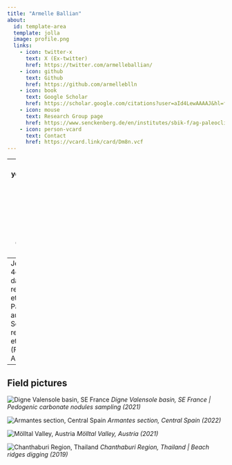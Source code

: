 ---
title: "Armelle Ballian"
about:
  id: template-area
  template: jolla
  image: profile.png
  links:
    - icon: twitter-x
      text: X (Ex-twitter)
      href: https://twitter.com/armelleballian/
    - icon: github
      text: Github
      href: https://github.com/armelleblln
    - icon: book
      text: Google Scholar
      href: https://scholar.google.com/citations?user=aId4LewAAAAJ&hl=fr
    - icon: mouse
      text: Research Group page
      href: https://www.senckenberg.de/en/institutes/sbik-f/ag-paleoclimate-and-paleoenvironment-dynamics/
    - icon: person-vcard
      text: Contact
      href: https://vcard.link/card/Dm8n.vcf
---
[comment]:  (Tasks for this page
Update the YAML header. you can check out different layouts of the pre-formatted part at <https://quarto.org/docs/websites/website-about.html#templates>
Update the legal information
Write a short introduction set of you
delete this section)


-------
I am currently a 4th year PhD student in the Research Group Paleoclimate and Paleoenvironmental Dynamics at Senckenberg Biodiversity and Climate Research Centre (Frankfurt am Main, Germany). 
--
Je suis actuellement en 4ème année de doctorat dans le groupe de recherche Paléoclimat et Dynamiques Paléoenvironnementales au sein de Senckenberg, institut de recherche pour le climat et la biodiversité (Francfort sur le Main, Allemagne).  
--
## Field pictures

![Digne Valensole basin, SE France](pic1.jpeg)
*Digne Valensole basin, SE France | Pedogenic carbonate nodules sampling (2021)*


![Armantes section, Central Spain](pic2.jpg)
*Armantes section, Central Spain (2022)*


![Mölltal Valley, Austria](pic4.jpg)
*Mölltal Valley, Austria (2021) *


![Chanthaburi Region, Thailand](pic3.jpg)
*Chanthaburi Region, Thailand | Beach ridges digging (2019)*

